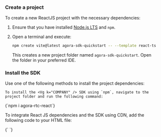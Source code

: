 <PlatformWrapper platform="react-js">


### Create a project

To create a new ReactJS project with the necessary dependencies:

1. Ensure that you have installed [Node.js LTS](https://nodejs.org/en) and `npm`.

1. Open a terminal and execute:

    ```bash
    npm create vite@latest agora-sdk-quickstart -- --template react-ts
    ```

    This creates a new project folder named `agora-sdk-quickstart`. Open the folder in your preferred IDE.

### Install the SDK

Use one of the following methods to install the project dependencies:

<Tabs>
<TabItem value="npm" label="NPM" default>

    To install the <Vg k="COMPANY" /> SDK using `npm`, navigate to the project folder and run the following command:

<CodeBlock language="bash">
{`npm i agora-rtc-react`}
</CodeBlock>
</TabItem>

<TabItem value="cdn" label="CDN">

To integrate React JS dependencies and the <Vg k="COMPANY" /> SDK using CDN, add the following code to your HTML file:

<CodeBlock language="html" showLineNumbers>
{`<!-- Include the React development libraries (must be introduced in this order) -->
<script crossorigin src="https://unpkg.com/react@18/umd/react.development.js"></script>
<script crossorigin src="https://unpkg.com/react-dom@18/umd/react-dom.development.js"></script>

<!-- If the above React libraries have already been integrated through npm, skip them and include only the Agora RTC React SDK -->
<script src="https://download.agora.io/sdk/release/agora-rtc-react.2.3.0.js"></script>`}
</CodeBlock>

</TabItem>    
</Tabs>


</PlatformWrapper>